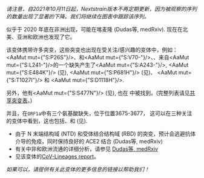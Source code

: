 
_请注意，自2021年10月11日起，Nextstrain版本不再定期更新，因为被观察的序列的数量出现了显著的下降。我们将继续在图表中跟踪该序列。_

<VarOrLin name="20B/S:732A"/> 似乎于 2020 年底在非洲出现，可能在喀麦隆  (<LinkExternal href="https://www.medrxiv.org/content/10.1101/2021.05.04.21256637v1">Dudas等, medRxiv</LinkExternal>).
现在在北美、亚洲和欧洲也发现了它。

该变体携带许多突变，这些突变也出现在受关注/感兴趣的变体中，例如：<AaMut mut={"S:P26S"}/>、<Mut name="S:H69-"/>和<AaMut mut={"S:V70-"}/>、<Mut name="S:Y144-"/>、来自<AaMut mut={"S:L241-"}/>的一个缺失产生了<AaMut mut={"S:A243-"}/>, <AaMut mut={"S:E484K"}/> (见<Mut name="S:E484"/>), <AaMut mut={"S:P681H"}/> (见<Mut name="S:P681"/>)、 <AaMut mut={"S:T1027I"}/> 和 <AaMut mut={"S:D1118H"}/>.

另外，他有<AaMut mut={"S:S477N"}/> (见<Mut name="S:S477"/>), 也在 <VarOrLin name="20A.EU2" prefix=""/>中被找到。(完整列表请见[共享突变表](/shared-mutations)。)

并且，<VarOrLin name="20B/S:732A" prefix=""/>在`ORF1a`中有三个氨基酸缺失，位于位置3675-3677， 这可以在三种关注的变体中看到，这也包括<VarOrLin name="21D (Eta)" prefix=""/>、<VarOrLin name="21F (Iota)" prefix=""/>和<VarOrLin name="21G (Lambda)" prefix=""/> (见<Mut name="ORF1a:S3675"/>).

- 由于 N 末端结构域 (NTD) 和受体结合结构域 (RBD) 的突变，<VarOrLin name="20B/S:732A" prefix=""/>预计会逃避抗体介导的免疫，同时保持良好的 ACE2 结合 (<LinkExternal href="https://www.medrxiv.org/content/10.1101/2021.05.04.21256637v1">Dudas等, medRxiv</LinkExternal>)
- 有关中非和欧洲流通的详细分析，请参见 [Dudas等, medRxiv](https://www.medrxiv.org/content/10.1101/2021.05.04.21256637v1)
- 见该变体的[CoV-Lineages report](https://cov-lineages.org/lineages/lineage_B.1.620.html)。

_如果可以，请提供有关此变体的更多信息的链接以帮助我们！_
